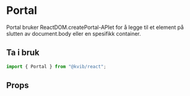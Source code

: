 

<Meta of={PortalStories} />

# Portal

Portal bruker ReactDOM.createPortal-APIet for å legge til et element på slutten av document.body eller en spesifikk container.

## Ta i bruk

```jsx
import { Portal } from "@kvib/react";
```

## Props

<Canvas of={PortalStories.Preview} />
<Controls of={PortalStories.Preview} />
